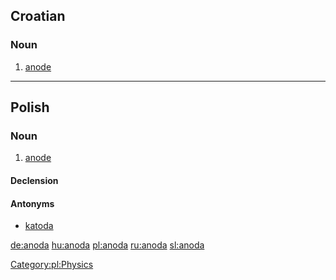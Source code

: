 ==Croatian==

===Noun===
{{hr-noun|f}}

# [[anode]]

----

==Polish==
{{wikipedia|lang=pl}}

===Noun===
{{infl|pl|noun|g=f}}

# [[anode]]

====Declension====
{{pl-decl-noun-f|ano|d}}

====Antonyms====
* [[katoda]]

[[Category:pl:Physics]]

[[de:anoda]]
[[hu:anoda]]
[[pl:anoda]]
[[ru:anoda]]
[[sl:anoda]]